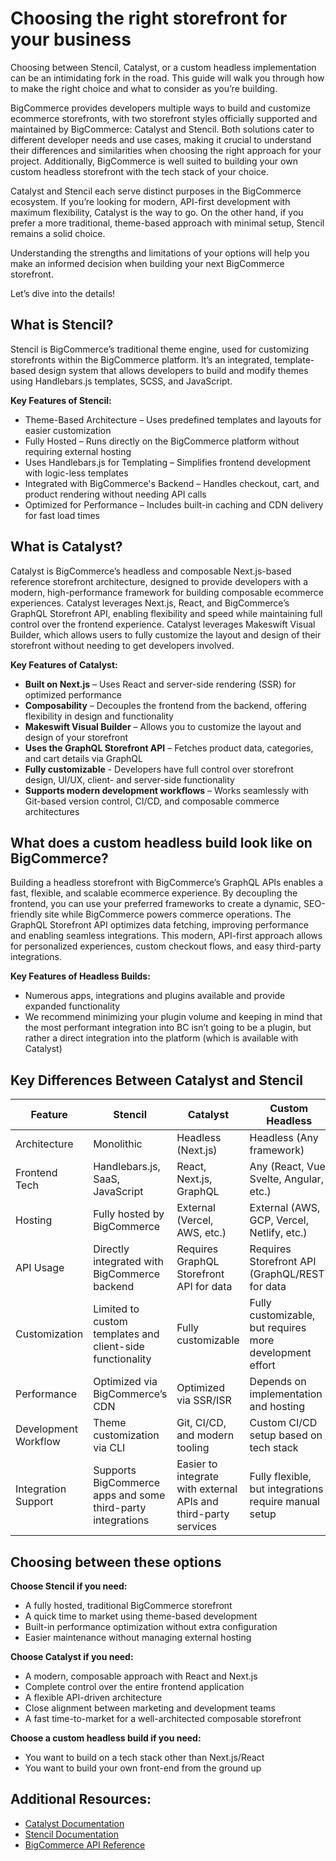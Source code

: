 # Choosing the right storefront for your business

Choosing between Stencil, Catalyst, or a custom headless implementation can be an intimidating fork in the road. This guide will walk you through how to make the right choice and what to consider as you’re building. 

BigCommerce provides developers multiple ways to build and customize ecommerce storefronts, with two storefront styles officially supported and maintained by BigCommerce: Catalyst and Stencil. Both solutions cater to different developer needs and use cases, making it crucial to understand their differences and similarities when choosing the right approach for your project. Additionally, BigCommerce is well suited to building your own custom headless storefront with the tech stack of your choice.

Catalyst and Stencil each serve distinct purposes in the BigCommerce ecosystem. If you’re looking for modern, API-first development with maximum flexibility, Catalyst is the way to go. On the other hand, if you prefer a more traditional, theme-based approach with minimal setup, Stencil remains a solid choice. 

Understanding the strengths and limitations of your options will help you make an informed decision when building your next BigCommerce storefront. 

Let’s dive into the details\! 

## What is Stencil?

Stencil is BigCommerce’s traditional theme engine, used for customizing storefronts within the BigCommerce platform. It’s an integrated, template-based design system that allows developers to build and modify themes using Handlebars.js templates, SCSS, and JavaScript.

**Key Features of Stencil:**

* Theme-Based Architecture – Uses predefined templates and layouts for easier customization  
* Fully Hosted – Runs directly on the BigCommerce platform without requiring external hosting  
* Uses Handlebars.js for Templating – Simplifies frontend development with logic-less templates  
* Integrated with BigCommerce's Backend – Handles checkout, cart, and product rendering without needing API calls  
* Optimized for Performance – Includes built-in caching and CDN delivery for fast load times

## What is Catalyst?

Catalyst is BigCommerce’s headless and composable Next.js-based reference storefront architecture, designed to provide developers with a modern, high-performance framework for building composable ecommerce experiences. Catalyst leverages Next.js, React, and BigCommerce’s GraphQL Storefront API, enabling flexibility and speed while maintaining full control over the frontend experience. Catalyst leverages Makeswift Visual Builder, which allows users to fully customize the layout and design of their storefront without needing to get developers involved. 

**Key Features of Catalyst:**

* **Built on Next.js** – Uses React and server-side rendering (SSR) for optimized performance  
* **Composability** – Decouples the frontend from the backend, offering flexibility in design and functionality  
* **Makeswift Visual Builder**  – Allows you to customize the layout and design of your storefront  
* **Uses the GraphQL Storefront API** – Fetches product data, categories, and cart details via GraphQL  
* **Fully customizable** - Developers have full control over storefront design, UI/UX, client- and server-side functionality  
* **Supports modern development workflows** – Works seamlessly with Git-based version control, CI/CD, and composable commerce architectures

## What does a custom headless build look like on BigCommerce?

Building a headless storefront with BigCommerce’s GraphQL APIs enables a fast, flexible, and scalable ecommerce experience. By decoupling the frontend, you can use your preferred frameworks to create a dynamic, SEO-friendly site while BigCommerce powers commerce operations. The GraphQL Storefront API optimizes data fetching, improving performance and enabling seamless integrations. This modern, API-first approach allows for personalized experiences, custom checkout flows, and easy third-party integrations.

**Key Features of Headless Builds:**

* Numerous apps, integrations and plugins available and provide expanded functionality  
* We recommend minimizing your plugin volume and keeping in mind that the most performant integration into BC isn’t going to be a plugin, but rather a direct integration into the platform (which is available with Catalyst) 

## Key Differences Between Catalyst and Stencil

| Feature | Stencil | Catalyst | Custom Headless |
| --- | --- | --- | --- |
| Architecture | Monolithic | Headless (Next.js) | Headless (Any framework) |
| Frontend Tech | Handlebars.js, SaaS, JavaScript | React, Next.js, GraphQL | Any (React, Vue, Svelte, Angular, etc.) |
| Hosting | Fully hosted by BigCommerce | External (Vercel, AWS, etc.) | External (AWS, GCP, Vercel, Netlify, etc.) |
| API Usage | Directly integrated with BigCommerce backend | Requires GraphQL Storefront API for data | Requires Storefront API (GraphQL/REST) for data |
| Customization | Limited to custom templates and client-side functionality | Fully customizable | Fully customizable, but requires more development effort |
| Performance | Optimized via BigCommerce’s CDN | Optimized via SSR/ISR | Depends on implementation and hosting |
| Development Workflow | Theme customization via CLI | Git, CI/CD, and modern tooling | Custom CI/CD setup based on tech stack |
| Integration Support | Supports BigCommerce apps and some third-party integrations | Easier to integrate with external APIs and third-party services | Fully flexible, but integrations require manual setup     |

## Choosing between these options

**Choose Stencil if you need:**

* A fully hosted, traditional BigCommerce storefront  
* A quick time to market using theme-based development  
* Built-in performance optimization without extra configuration  
* Easier maintenance without managing external hosting

**Choose Catalyst if you need:**

* A modern, composable approach with React and Next.js  
* Complete control over the entire frontend application  
* A flexible API-driven architecture  
* Close alignment between marketing and development teams  
* A fast time-to-market for a well-architected composable storefront 

**Choose a custom headless build if you need:** 

* You want to build on a tech stack other than Next.js/React  
* You want to build your own front-end from the ground up

## Additional Resources: 

* [Catalyst Documentation](https://www.catalyst.dev/)  
* [Stencil Documentation](https://developer.bigcommerce.com/docs/storefront/stencil/start)  
* [BigCommerce API Reference](https://developer.bigcommerce.com/docs/api)

